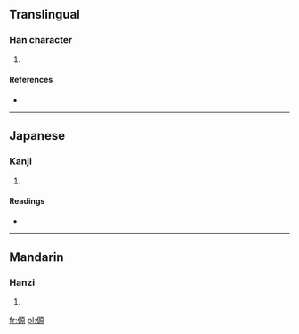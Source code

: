 ==Translingual==

===Han character===
{{Han char|rn=9|rad=人|as=10|sn=12|four=|canj=人一竹火 (OMHF)}}

# {{defn|Han|sort=人10}}

====References====
* {{Han ref|kx=0112.200|dkj=00940|dj=0240.060|hdz=10202.050|uh=5086|ud=20614}}

----

==Japanese==

===Kanji===
{{ja-kanji|grade=|rs=人10}}

# {{defn|Japanese|sort=人10}}

====Readings====
* {{ja-readings|on=[[げん]] (gen), [[がん]] (gan), [[かん]] (kan)|kun=[[こざかしい]] (kozakashii)}}

----

==Mandarin==

===Hanzi===
{{cmn-hanzi|pin=[[páng]] ([[pang2]]), [[yuàn]] ([[yuan4]])|wg=p'ang<sup>2</sup>, yüan<sup>4</sup>}}

# {{defn|Mandarin|sort=人10}}

[[fr:傆]]
[[pl:傆]]